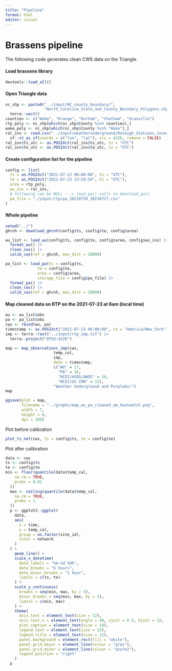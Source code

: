 ```yaml
---
title: "Pipeline"
format: html
editor: visual
---
```


# Brassens pipeline 

The following code generates clean CWS data on the Triangle.

#### Load brassens library

```r
devtools::load_all()
```

#### Open Triangle data

```r
nc_shp <- paste0("../input/NC_county_boundary/",
                 "North_Carolina_State_and_County_Boundary_Polygons.shp") |>
  terra::vect()
counties <- c("Wake", "Orange", "Durham", "Chatham", "Granville")
rtp_poly <- nc_shp[which(nc_shp$County %in% counties),] 
wake_poly <- nc_shp[which(nc_shp$County %in% "Wake"),] 
ral_inv <- read.csv("../input/weatherunderground/Raleigh_Stations_inventory.csv") |>
  sf::st_as_sf(coords = c("lon", "lat"), crs = 4326, remove = FALSE) 
ral_inv$ts_utc <- as.POSIXct(ral_inv$ts_utc, tz = "UTC")
ral_inv$te_utc <- as.POSIXct(ral_inv$te_utc, tz = "UTC")
```

#### Create configuration list for the pipeline

```r
config <- list(
  ts = as.POSIXct("2021-07-22 00:00:00", tz = "UTC"),
  te = as.POSIXct("2021-07-23 23:59:59", tz = "UTC"),
  area = rtp_poly,
  wu_inv = ral_inv,
  # following can be NULL ---> load_pa() calls to download_pa()
  pa_file = "./input/rtp/pa_20210720_20210727.csv"
)
```

#### Whole pipeline


```r
setwd("../")
ghcnh <- download_ghcnh(config$ts, config$te, config$area)

wu_list <- load_wu(config$ts, config$te, config$area, config$wu_inv) |>
  format_wu() |>
  clean_cws() |>
  calib_cws(ref = ghcnh, max_dist = 20000) 

pa_list <- load_pa(ts = config$ts,
              te = config$te,
              area = config$area,
              storage_file = config$pa_file) |>
  format_pa() |>
  clean_cws() |>
  calib_cws(ref = ghcnh, max_dist = 20000)
```

#### Map cleaned data on RTP on the 2021-07-23 at 6am (local time)

```r
wu <- wu_list$obs
pa <- pa_list$obs 
cws <- rbind(wu, pa)
timestamp <- as.POSIXct("2021-07-23 06:00:00", tz = "America/New_York")
imp <- terra::rast("../input/rtp_imp.tif") |>
  terra::project("EPSG:4326")
```

```r
map <- map_observations_imp(cws,
                     temp_cal,
                     imp,
                     date = timestamp,
                     c("WU" = 17,
                       "PA" = 18,
                       "NCEI/ASOS/AWOS" = 16,
                       "NCEI/US CRN" = 15),
                     "Weather Underground and PurpleAir")
map
```
```r
ggsave(plot = map,
       filename = "../graphs/map_wu_pa_cleaned_am_heatwatch.png",
       width = 7,
       height = 6,
       dpi = 300)
```

Plot before calibration

```r
plot_ts_net(cws, ts = config$ts, te = config$te)
```
Plot after calibration


```r
data <- cws
ts <- config$ts
te <- config$te
min <- floor(quantile(data$temp_cal,
    na.rm = TRUE,
    probs = 0.01
  ))
  max <- ceiling(quantile(data$temp_cal,
    na.rm = TRUE,
    probs = 1
  ))
  p <- ggplot2::ggplot(
    data,
    aes(
      x = time,
      y = temp_cal,
      group = as.factor(site_id),
      color = network
    )
  ) +
    geom_line() +
    scale_x_datetime(
      date_labels = "%m-%d %Hh",
      date_breaks = "6 hours",
      date_minor_breaks = "1 hour",
      limits = c(ts, te)
    ) +
    scale_y_continuous(
      breaks = seq(min, max, by = 5),
      minor_breaks = seq(min, max, by = 1),
      limits = c(min, max)
    ) +
    theme(
      axis.text = element_text(size = 12),
      axis.text.x = element_text(angle = 90, vjust = 0.5, hjust = 1),
      plot.caption = element_text(size = 10),
      legend.text = element_text(size = 12),
      legend.title = element_text(size = 12),
      panel.background = element_rect(fill = "white"),
      panel.grid.major = element_line(colour = "grey"),
      panel.grid.minor = element_line(colour = "azure2"),
      legend.position = "right"
    )
  p
```

